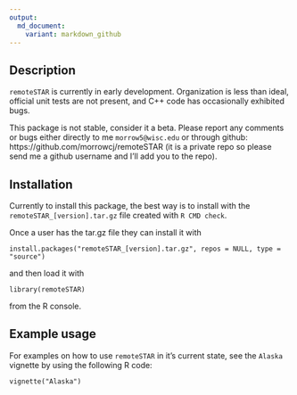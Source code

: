 ```yaml
---
output:
  md_document:
    variant: markdown_github
---
```


## Description

`remoteSTAR` is currently in early development. Organization is less than ideal,
official unit tests are not present, and C++ code has occasionally exhibited 
bugs. 

This package is not stable, consider it a beta. Please report any comments or 
bugs either directly to me `morrow5@wisc.edu` or through github: 
https://github.com/morrowcj/remoteSTAR (it is a private repo so please send
me a github username and I'll add you to the repo). 

## Installation

Currently to install this package, the best way is to install with the 
`remoteSTAR_[version].tar.gz` file created with `R CMD check`. 

Once a user has the tar.gz file they can install it with

```
install.packages("remoteSTAR_[version].tar.gz", repos = NULL, type = "source")
```

and then load it with

```
library(remoteSTAR)
```

from the R console. 

## Example usage

For examples on how to use `remoteSTAR` in it's current state, see the `Alaska`
vignette by using the following R code:

```
vignette("Alaska")
```
